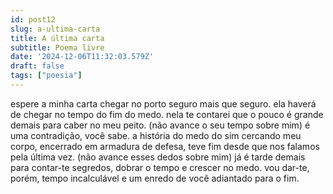 ```yaml
---
id: post12
slug: a-ultima-carta
title: A última carta
subtitle: Poema livre
date: '2024-12-06T11:32:03.579Z'
draft: false
tags: ["poesia"]
---
```


espere a minha carta chegar
no porto seguro mais que seguro.
ela haverá de chegar no tempo do fim do medo.
nela te contarei que o pouco
é grande demais para caber no meu peito.
(não avance o seu tempo sobre mim)
é uma contradição, você sabe.
a história do medo do sim cercando meu corpo,
encerrado em armadura de defesa,
teve fim desde que nos falamos pela última vez.
(não avance esses dedos sobre mim) já é tarde demais 
para contar-te segredos,
dobrar o tempo e crescer no medo. 
vou dar-te, porém, tempo incalculável e um enredo
de você adiantado para o fim.